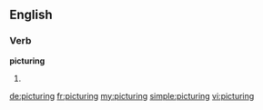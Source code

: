 ==English==

===Verb===
'''picturing'''

# {{present participle of|[[picture]]}}

[[de:picturing]]
[[fr:picturing]]
[[my:picturing]]
[[simple:picturing]]
[[vi:picturing]]